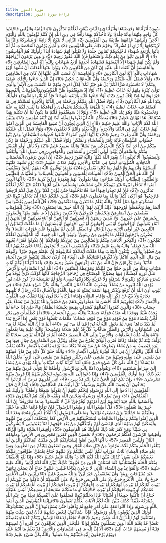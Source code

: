 ```yaml
---
title: سورة النور
description: قراءة سورة النور
---
```


سُورَةٌ أَنْزَلْنَاهَا وَفَرَضْنَاهَا وَأَنْزَلْنَا فِيهَا آيَاتٍ بَيِّنَاتٍ لَعَلَّكُمْ تَذَكَّرُونَ ﴿1﴾ الزَّانِيَةُ وَالزَّانِي فَاجْلِدُوا كُلَّ وَاحِدٍ مِنْهُمَا مِائَةَ جَلْدَةٍ ۖ وَلَا تَأْخُذْكُمْ بِهِمَا رَأْفَةٌ فِي دِينِ اللَّهِ إِنْ كُنْتُمْ تُؤْمِنُونَ بِاللَّهِ وَالْيَوْمِ الْآخِرِ ۖ وَلْيَشْهَدْ عَذَابَهُمَا طَائِفَةٌ مِنَ الْمُؤْمِنِينَ ﴿2﴾ الزَّانِي لَا يَنْكِحُ إِلَّا زَانِيَةً أَوْ مُشْرِكَةً وَالزَّانِيَةُ لَا يَنْكِحُهَا إِلَّا زَانٍ أَوْ مُشْرِكٌ ۚ وَحُرِّمَ ذَٰلِكَ عَلَى الْمُؤْمِنِينَ ﴿3﴾ وَالَّذِينَ يَرْمُونَ الْمُحْصَنَاتِ ثُمَّ لَمْ يَأْتُوا بِأَرْبَعَةِ شُهَدَاءَ فَاجْلِدُوهُمْ ثَمَانِينَ جَلْدَةً وَلَا تَقْبَلُوا لَهُمْ شَهَادَةً أَبَدًا ۚ وَأُولَٰئِكَ هُمُ الْفَاسِقُونَ ﴿4﴾ إِلَّا الَّذِينَ تَابُوا مِنْ بَعْدِ ذَٰلِكَ وَأَصْلَحُوا فَإِنَّ اللَّهَ غَفُورٌ رَحِيمٌ ﴿5﴾ وَالَّذِينَ يَرْمُونَ أَزْوَاجَهُمْ وَلَمْ يَكُنْ لَهُمْ شُهَدَاءُ إِلَّا أَنْفُسُهُمْ فَشَهَادَةُ أَحَدِهِمْ أَرْبَعُ شَهَادَاتٍ بِاللَّهِ ۙ إِنَّهُ لَمِنَ الصَّادِقِينَ ﴿6﴾ وَالْخَامِسَةُ أَنَّ لَعْنَتَ اللَّهِ عَلَيْهِ إِنْ كَانَ مِنَ الْكَاذِبِينَ ﴿7﴾ وَيَدْرَأُ عَنْهَا الْعَذَابَ أَنْ تَشْهَدَ أَرْبَعَ شَهَادَاتٍ بِاللَّهِ ۙ إِنَّهُ لَمِنَ الْكَاذِبِينَ ﴿8﴾ وَالْخَامِسَةَ أَنَّ غَضَبَ اللَّهِ عَلَيْهَا إِنْ كَانَ مِنَ الصَّادِقِينَ ﴿9﴾ وَلَوْلَا فَضْلُ اللَّهِ عَلَيْكُمْ وَرَحْمَتُهُ وَأَنَّ اللَّهَ تَوَّابٌ حَكِيمٌ ﴿10﴾ إِنَّ الَّذِينَ جَاءُوا بِالْإِفْكِ عُصْبَةٌ مِنْكُمْ ۚ لَا تَحْسَبُوهُ شَرًّا لَكُمْ ۖ بَلْ هُوَ خَيْرٌ لَكُمْ ۚ لِكُلِّ امْرِئٍ مِنْهُمْ مَا اكْتَسَبَ مِنَ الْإِثْمِ ۚ وَالَّذِي تَوَلَّىٰ كِبْرَهُ مِنْهُمْ لَهُ عَذَابٌ عَظِيمٌ ﴿11﴾ لَوْلَا إِذْ سَمِعْتُمُوهُ ظَنَّ الْمُؤْمِنُونَ وَالْمُؤْمِنَاتُ بِأَنْفُسِهِمْ خَيْرًا وَقَالُوا هَٰذَا إِفْكٌ مُبِينٌ ﴿12﴾ لَوْلَا جَاءُوا عَلَيْهِ بِأَرْبَعَةِ شُهَدَاءَ ۚ فَإِذْ لَمْ يَأْتُوا بِالشُّهَدَاءِ فَأُولَٰئِكَ عِنْدَ اللَّهِ هُمُ الْكَاذِبُونَ ﴿13﴾ وَلَوْلَا فَضْلُ اللَّهِ عَلَيْكُمْ وَرَحْمَتُهُ فِي الدُّنْيَا وَالْآخِرَةِ لَمَسَّكُمْ فِي مَا أَفَضْتُمْ فِيهِ عَذَابٌ عَظِيمٌ ﴿14﴾ إِذْ تَلَقَّوْنَهُ بِأَلْسِنَتِكُمْ وَتَقُولُونَ بِأَفْوَاهِكُمْ مَا لَيْسَ لَكُمْ بِهِ عِلْمٌ وَتَحْسَبُونَهُ هَيِّنًا وَهُوَ عِنْدَ اللَّهِ عَظِيمٌ ﴿15﴾ وَلَوْلَا إِذْ سَمِعْتُمُوهُ قُلْتُمْ مَا يَكُونُ لَنَا أَنْ نَتَكَلَّمَ بِهَٰذَا سُبْحَانَكَ هَٰذَا بُهْتَانٌ عَظِيمٌ ﴿16﴾ يَعِظُكُمُ اللَّهُ أَنْ تَعُودُوا لِمِثْلِهِ أَبَدًا إِنْ كُنْتُمْ مُؤْمِنِينَ ﴿17﴾ وَيُبَيِّنُ اللَّهُ لَكُمُ الْآيَاتِ ۚ وَاللَّهُ عَلِيمٌ حَكِيمٌ ﴿18﴾ إِنَّ الَّذِينَ يُحِبُّونَ أَنْ تَشِيعَ الْفَاحِشَةُ فِي الَّذِينَ آمَنُوا لَهُمْ عَذَابٌ أَلِيمٌ فِي الدُّنْيَا وَالْآخِرَةِ ۚ وَاللَّهُ يَعْلَمُ وَأَنْتُمْ لَا تَعْلَمُونَ ﴿19﴾ وَلَوْلَا فَضْلُ اللَّهِ عَلَيْكُمْ وَرَحْمَتُهُ وَأَنَّ اللَّهَ رَءُوفٌ رَحِيمٌ ﴿20﴾ يَا أَيُّهَا الَّذِينَ آمَنُوا لَا تَتَّبِعُوا خُطُوَاتِ الشَّيْطَانِ ۚ وَمَنْ يَتَّبِعْ خُطُوَاتِ الشَّيْطَانِ فَإِنَّهُ يَأْمُرُ بِالْفَحْشَاءِ وَالْمُنْكَرِ ۚ وَلَوْلَا فَضْلُ اللَّهِ عَلَيْكُمْ وَرَحْمَتُهُ مَا زَكَىٰ مِنْكُمْ مِنْ أَحَدٍ أَبَدًا وَلَٰكِنَّ اللَّهَ يُزَكِّي مَنْ يَشَاءُ ۗ وَاللَّهُ سَمِيعٌ عَلِيمٌ ﴿21﴾ وَلَا يَأْتَلِ أُولُو الْفَضْلِ مِنْكُمْ وَالسَّعَةِ أَنْ يُؤْتُوا أُولِي الْقُرْبَىٰ وَالْمَسَاكِينَ وَالْمُهَاجِرِينَ فِي سَبِيلِ اللَّهِ ۖ وَلْيَعْفُوا وَلْيَصْفَحُوا ۗ أَلَا تُحِبُّونَ أَنْ يَغْفِرَ اللَّهُ لَكُمْ ۗ وَاللَّهُ غَفُورٌ رَحِيمٌ ﴿22﴾ إِنَّ الَّذِينَ يَرْمُونَ الْمُحْصَنَاتِ الْغَافِلَاتِ الْمُؤْمِنَاتِ لُعِنُوا فِي الدُّنْيَا وَالْآخِرَةِ وَلَهُمْ عَذَابٌ عَظِيمٌ ﴿23﴾ يَوْمَ تَشْهَدُ عَلَيْهِمْ أَلْسِنَتُهُمْ وَأَيْدِيهِمْ وَأَرْجُلُهُمْ بِمَا كَانُوا يَعْمَلُونَ ﴿24﴾ يَوْمَئِذٍ يُوَفِّيهِمُ اللَّهُ دِينَهُمُ الْحَقَّ وَيَعْلَمُونَ أَنَّ اللَّهَ هُوَ الْحَقُّ الْمُبِينُ ﴿25﴾ الْخَبِيثَاتُ لِلْخَبِيثِينَ وَالْخَبِيثُونَ لِلْخَبِيثَاتِ ۖ وَالطَّيِّبَاتُ لِلطَّيِّبِينَ وَالطَّيِّبُونَ لِلطَّيِّبَاتِ ۚ أُولَٰئِكَ مُبَرَّءُونَ مِمَّا يَقُولُونَ ۖ لَهُمْ مَغْفِرَةٌ وَرِزْقٌ كَرِيمٌ ﴿26﴾ يَا أَيُّهَا الَّذِينَ آمَنُوا لَا تَدْخُلُوا بُيُوتًا غَيْرَ بُيُوتِكُمْ حَتَّىٰ تَسْتَأْنِسُوا وَتُسَلِّمُوا عَلَىٰ أَهْلِهَا ۚ ذَٰلِكُمْ خَيْرٌ لَكُمْ لَعَلَّكُمْ تَذَكَّرُونَ ﴿27﴾ فَإِنْ لَمْ تَجِدُوا فِيهَا أَحَدًا فَلَا تَدْخُلُوهَا حَتَّىٰ يُؤْذَنَ لَكُمْ ۖ وَإِنْ قِيلَ لَكُمُ ارْجِعُوا فَارْجِعُوا ۖ هُوَ أَزْكَىٰ لَكُمْ ۚ وَاللَّهُ بِمَا تَعْمَلُونَ عَلِيمٌ ﴿28﴾ لَيْسَ عَلَيْكُمْ جُنَاحٌ أَنْ تَدْخُلُوا بُيُوتًا غَيْرَ مَسْكُونَةٍ فِيهَا مَتَاعٌ لَكُمْ ۚ وَاللَّهُ يَعْلَمُ مَا تُبْدُونَ وَمَا تَكْتُمُونَ ﴿29﴾ قُلْ لِلْمُؤْمِنِينَ يَغُضُّوا مِنْ أَبْصَارِهِمْ وَيَحْفَظُوا فُرُوجَهُمْ ۚ ذَٰلِكَ أَزْكَىٰ لَهُمْ ۗ إِنَّ اللَّهَ خَبِيرٌ بِمَا يَصْنَعُونَ ﴿30﴾ وَقُلْ لِلْمُؤْمِنَاتِ يَغْضُضْنَ مِنْ أَبْصَارِهِنَّ وَيَحْفَظْنَ فُرُوجَهُنَّ وَلَا يُبْدِينَ زِينَتَهُنَّ إِلَّا مَا ظَهَرَ مِنْهَا ۖ وَلْيَضْرِبْنَ بِخُمُرِهِنَّ عَلَىٰ جُيُوبِهِنَّ ۖ وَلَا يُبْدِينَ زِينَتَهُنَّ إِلَّا لِبُعُولَتِهِنَّ أَوْ آبَائِهِنَّ أَوْ آبَاءِ بُعُولَتِهِنَّ أَوْ أَبْنَائِهِنَّ أَوْ أَبْنَاءِ بُعُولَتِهِنَّ أَوْ إِخْوَانِهِنَّ أَوْ بَنِي إِخْوَانِهِنَّ أَوْ بَنِي أَخَوَاتِهِنَّ أَوْ نِسَائِهِنَّ أَوْ مَا مَلَكَتْ أَيْمَانُهُنَّ أَوِ التَّابِعِينَ غَيْرِ أُولِي الْإِرْبَةِ مِنَ الرِّجَالِ أَوِ الطِّفْلِ الَّذِينَ لَمْ يَظْهَرُوا عَلَىٰ عَوْرَاتِ النِّسَاءِ ۖ وَلَا يَضْرِبْنَ بِأَرْجُلِهِنَّ لِيُعْلَمَ مَا يُخْفِينَ مِنْ زِينَتِهِنَّ ۚ وَتُوبُوا إِلَى اللَّهِ جَمِيعًا أَيُّهَ الْمُؤْمِنُونَ لَعَلَّكُمْ تُفْلِحُونَ ﴿31﴾ وَأَنْكِحُوا الْأَيَامَىٰ مِنْكُمْ وَالصَّالِحِينَ مِنْ عِبَادِكُمْ وَإِمَائِكُمْ ۚ إِنْ يَكُونُوا فُقَرَاءَ يُغْنِهِمُ اللَّهُ مِنْ فَضْلِهِ ۗ وَاللَّهُ وَاسِعٌ عَلِيمٌ ﴿32﴾ وَلْيَسْتَعْفِفِ الَّذِينَ لَا يَجِدُونَ نِكَاحًا حَتَّىٰ يُغْنِيَهُمُ اللَّهُ مِنْ فَضْلِهِ ۗ وَالَّذِينَ يَبْتَغُونَ الْكِتَابَ مِمَّا مَلَكَتْ أَيْمَانُكُمْ فَكَاتِبُوهُمْ إِنْ عَلِمْتُمْ فِيهِمْ خَيْرًا ۖ وَآتُوهُمْ مِنْ مَالِ اللَّهِ الَّذِي آتَاكُمْ ۚ وَلَا تُكْرِهُوا فَتَيَاتِكُمْ عَلَى الْبِغَاءِ إِنْ أَرَدْنَ تَحَصُّنًا لِتَبْتَغُوا عَرَضَ الْحَيَاةِ الدُّنْيَا ۚ وَمَنْ يُكْرِهْهُنَّ فَإِنَّ اللَّهَ مِنْ بَعْدِ إِكْرَاهِهِنَّ غَفُورٌ رَحِيمٌ ﴿33﴾ وَلَقَدْ أَنْزَلْنَا إِلَيْكُمْ آيَاتٍ مُبَيِّنَاتٍ وَمَثَلًا مِنَ الَّذِينَ خَلَوْا مِنْ قَبْلِكُمْ وَمَوْعِظَةً لِلْمُتَّقِينَ ﴿34﴾ اللَّهُ نُورُ السَّمَاوَاتِ وَالْأَرْضِ ۚ مَثَلُ نُورِهِ كَمِشْكَاةٍ فِيهَا مِصْبَاحٌ ۖ الْمِصْبَاحُ فِي زُجَاجَةٍ ۖ الزُّجَاجَةُ كَأَنَّهَا كَوْكَبٌ دُرِّيٌّ يُوقَدُ مِنْ شَجَرَةٍ مُبَارَكَةٍ زَيْتُونَةٍ لَا شَرْقِيَّةٍ وَلَا غَرْبِيَّةٍ يَكَادُ زَيْتُهَا يُضِيءُ وَلَوْ لَمْ تَمْسَسْهُ نَارٌ ۚ نُورٌ عَلَىٰ نُورٍ ۗ يَهْدِي اللَّهُ لِنُورِهِ مَنْ يَشَاءُ ۚ وَيَضْرِبُ اللَّهُ الْأَمْثَالَ لِلنَّاسِ ۗ وَاللَّهُ بِكُلِّ شَيْءٍ عَلِيمٌ ﴿35﴾ فِي بُيُوتٍ أَذِنَ اللَّهُ أَنْ تُرْفَعَ وَيُذْكَرَ فِيهَا اسْمُهُ يُسَبِّحُ لَهُ فِيهَا بِالْغُدُوِّ وَالْآصَالِ ﴿36﴾ رِجَالٌ لَا تُلْهِيهِمْ تِجَارَةٌ وَلَا بَيْعٌ عَنْ ذِكْرِ اللَّهِ وَإِقَامِ الصَّلَاةِ وَإِيتَاءِ الزَّكَاةِ ۙ يَخَافُونَ يَوْمًا تَتَقَلَّبُ فِيهِ الْقُلُوبُ وَالْأَبْصَارُ ﴿37﴾ لِيَجْزِيَهُمُ اللَّهُ أَحْسَنَ مَا عَمِلُوا وَيَزِيدَهُمْ مِنْ فَضْلِهِ ۗ وَاللَّهُ يَرْزُقُ مَنْ يَشَاءُ بِغَيْرِ حِسَابٍ ﴿38﴾ وَالَّذِينَ كَفَرُوا أَعْمَالُهُمْ كَسَرَابٍ بِقِيعَةٍ يَحْسَبُهُ الظَّمْآنُ مَاءً حَتَّىٰ إِذَا جَاءَهُ لَمْ يَجِدْهُ شَيْئًا وَوَجَدَ اللَّهَ عِنْدَهُ فَوَفَّاهُ حِسَابَهُ ۗ وَاللَّهُ سَرِيعُ الْحِسَابِ ﴿39﴾ أَوْ كَظُلُمَاتٍ فِي بَحْرٍ لُجِّيٍّ يَغْشَاهُ مَوْجٌ مِنْ فَوْقِهِ مَوْجٌ مِنْ فَوْقِهِ سَحَابٌ ۚ ظُلُمَاتٌ بَعْضُهَا فَوْقَ بَعْضٍ إِذَا أَخْرَجَ يَدَهُ لَمْ يَكَدْ يَرَاهَا ۗ وَمَنْ لَمْ يَجْعَلِ اللَّهُ لَهُ نُورًا فَمَا لَهُ مِنْ نُورٍ ﴿40﴾
 أَلَمْ تَرَ أَنَّ اللَّهَ يُسَبِّحُ لَهُ مَنْ فِي السَّمَاوَاتِ وَالْأَرْضِ وَالطَّيْرُ صَافَّاتٍ ۖ كُلٌّ قَدْ عَلِمَ صَلَاتَهُ وَتَسْبِيحَهُ ۗ وَاللَّهُ عَلِيمٌ بِمَا يَفْعَلُونَ ﴿41﴾ وَلِلَّهِ مُلْكُ السَّمَاوَاتِ وَالْأَرْضِ ۖ وَإِلَى اللَّهِ الْمَصِيرُ ﴿42﴾ أَلَمْ تَرَ أَنَّ اللَّهَ يُزْجِي سَحَابًا ثُمَّ يُؤَلِّفُ بَيْنَهُ ثُمَّ يَجْعَلُهُ رُكَامًا فَتَرَى الْوَدْقَ يَخْرُجُ مِنْ خِلَالِهِ وَيُنَزِّلُ مِنَ السَّمَاءِ مِنْ جِبَالٍ فِيهَا مِنْ بَرَدٍ فَيُصِيبُ بِهِ مَنْ يَشَاءُ وَيَصْرِفُهُ عَنْ مَنْ يَشَاءُ ۖ يَكَادُ سَنَا بَرْقِهِ يَذْهَبُ بِالْأَبْصَارِ ﴿43﴾ يُقَلِّبُ اللَّهُ اللَّيْلَ وَالنَّهَارَ ۚ إِنَّ فِي ذَٰلِكَ لَعِبْرَةً لِأُولِي الْأَبْصَارِ ﴿44﴾ وَاللَّهُ خَلَقَ كُلَّ دَابَّةٍ مِنْ مَاءٍ ۖ فَمِنْهُمْ مَنْ يَمْشِي عَلَىٰ بَطْنِهِ وَمِنْهُمْ مَنْ يَمْشِي عَلَىٰ رِجْلَيْنِ وَمِنْهُمْ مَنْ يَمْشِي عَلَىٰ أَرْبَعٍ ۚ يَخْلُقُ اللَّهُ مَا يَشَاءُ ۚ إِنَّ اللَّهَ عَلَىٰ كُلِّ شَيْءٍ قَدِيرٌ ﴿45﴾ لَقَدْ أَنْزَلْنَا آيَاتٍ مُبَيِّنَاتٍ ۚ وَاللَّهُ يَهْدِي مَنْ يَشَاءُ إِلَىٰ صِرَاطٍ مُسْتَقِيمٍ ﴿46﴾ وَيَقُولُونَ آمَنَّا بِاللَّهِ وَبِالرَّسُولِ وَأَطَعْنَا ثُمَّ يَتَوَلَّىٰ فَرِيقٌ مِنْهُمْ مِنْ بَعْدِ ذَٰلِكَ ۚ وَمَا أُولَٰئِكَ بِالْمُؤْمِنِينَ ﴿47﴾ وَإِذَا دُعُوا إِلَى اللَّهِ وَرَسُولِهِ لِيَحْكُمَ بَيْنَهُمْ إِذَا فَرِيقٌ مِنْهُمْ مُعْرِضُونَ ﴿48﴾ وَإِنْ يَكُنْ لَهُمُ الْحَقُّ يَأْتُوا إِلَيْهِ مُذْعِنِينَ ﴿49﴾ أَفِي قُلُوبِهِمْ مَرَضٌ أَمِ ارْتَابُوا أَمْ يَخَافُونَ أَنْ يَحِيفَ اللَّهُ عَلَيْهِمْ وَرَسُولُهُ ۚ بَلْ أُولَٰئِكَ هُمُ الظَّالِمُونَ ﴿50﴾ إِنَّمَا كَانَ قَوْلَ الْمُؤْمِنِينَ إِذَا دُعُوا إِلَى اللَّهِ وَرَسُولِهِ لِيَحْكُمَ بَيْنَهُمْ أَنْ يَقُولُوا سَمِعْنَا وَأَطَعْنَا ۚ وَأُولَٰئِكَ هُمُ الْمُفْلِحُونَ ﴿51﴾ وَمَنْ يُطِعِ اللَّهَ وَرَسُولَهُ وَيَخْشَ اللَّهَ وَيَتَّقْهِ فَأُولَٰئِكَ هُمُ الْفَائِزُونَ ﴿52﴾ وَأَقْسَمُوا بِاللَّهِ جَهْدَ أَيْمَانِهِمْ لَئِنْ أَمَرْتَهُمْ لَيَخْرُجُنَّ ۖ قُلْ لَا تُقْسِمُوا ۖ طَاعَةٌ مَعْرُوفَةٌ ۚ إِنَّ اللَّهَ خَبِيرٌ بِمَا تَعْمَلُونَ ﴿53﴾ قُلْ أَطِيعُوا اللَّهَ وَأَطِيعُوا الرَّسُولَ ۖ فَإِنْ تَوَلَّوْا فَإِنَّمَا عَلَيْهِ مَا حُمِّلَ وَعَلَيْكُمْ مَا حُمِّلْتُمْ ۖ وَإِنْ تُطِيعُوهُ تَهْتَدُوا ۚ وَمَا عَلَى الرَّسُولِ إِلَّا الْبَلَاغُ الْمُبِينُ ﴿54﴾ وَعَدَ اللَّهُ الَّذِينَ آمَنُوا مِنْكُمْ وَعَمِلُوا الصَّالِحَاتِ لَيَسْتَخْلِفَنَّهُمْ فِي الْأَرْضِ كَمَا اسْتَخْلَفَ الَّذِينَ مِنْ قَبْلِهِمْ وَلَيُمَكِّنَنَّ لَهُمْ دِينَهُمُ الَّذِي ارْتَضَىٰ لَهُمْ وَلَيُبَدِّلَنَّهُمْ مِنْ بَعْدِ خَوْفِهِمْ أَمْنًا ۚ يَعْبُدُونَنِي لَا يُشْرِكُونَ بِي شَيْئًا ۚ وَمَنْ كَفَرَ بَعْدَ ذَٰلِكَ فَأُولَٰئِكَ هُمُ الْفَاسِقُونَ ﴿55﴾ وَأَقِيمُوا الصَّلَاةَ وَآتُوا الزَّكَاةَ وَأَطِيعُوا الرَّسُولَ لَعَلَّكُمْ تُرْحَمُونَ ﴿56﴾ لَا تَحْسَبَنَّ الَّذِينَ كَفَرُوا مُعْجِزِينَ فِي الْأَرْضِ ۚ وَمَأْوَاهُمُ النَّارُ ۖ وَلَبِئْسَ الْمَصِيرُ ﴿57﴾ يَا أَيُّهَا الَّذِينَ آمَنُوا لِيَسْتَأْذِنْكُمُ الَّذِينَ مَلَكَتْ أَيْمَانُكُمْ وَالَّذِينَ لَمْ يَبْلُغُوا الْحُلُمَ مِنْكُمْ ثَلَاثَ مَرَّاتٍ ۚ مِنْ قَبْلِ صَلَاةِ الْفَجْرِ وَحِينَ تَضَعُونَ ثِيَابَكُمْ مِنَ الظَّهِيرَةِ وَمِنْ بَعْدِ صَلَاةِ الْعِشَاءِ ۚ ثَلَاثُ عَوْرَاتٍ لَكُمْ ۚ لَيْسَ عَلَيْكُمْ وَلَا عَلَيْهِمْ جُنَاحٌ بَعْدَهُنَّ ۚ طَوَّافُونَ عَلَيْكُمْ بَعْضُكُمْ عَلَىٰ بَعْضٍ ۚ كَذَٰلِكَ يُبَيِّنُ اللَّهُ لَكُمُ الْآيَاتِ ۗ وَاللَّهُ عَلِيمٌ حَكِيمٌ ﴿58﴾ وَإِذَا بَلَغَ الْأَطْفَالُ مِنْكُمُ الْحُلُمَ فَلْيَسْتَأْذِنُوا كَمَا اسْتَأْذَنَ الَّذِينَ مِنْ قَبْلِهِمْ ۚ كَذَٰلِكَ يُبَيِّنُ اللَّهُ لَكُمْ آيَاتِهِ ۗ وَاللَّهُ عَلِيمٌ حَكِيمٌ ﴿59﴾ وَالْقَوَاعِدُ مِنَ النِّسَاءِ اللَّاتِي لَا يَرْجُونَ نِكَاحًا فَلَيْسَ عَلَيْهِنَّ جُنَاحٌ أَنْ يَضَعْنَ ثِيَابَهُنَّ غَيْرَ مُتَبَرِّجَاتٍ بِزِينَةٍ ۖ وَأَنْ يَسْتَعْفِفْنَ خَيْرٌ لَهُنَّ ۗ وَاللَّهُ سَمِيعٌ عَلِيمٌ ﴿60﴾ لَيْسَ عَلَى الْأَعْمَىٰ حَرَجٌ وَلَا عَلَى الْأَعْرَجِ حَرَجٌ وَلَا عَلَى الْمَرِيضِ حَرَجٌ وَلَا عَلَىٰ أَنْفُسِكُمْ أَنْ تَأْكُلُوا مِنْ بُيُوتِكُمْ أَوْ بُيُوتِ آبَائِكُمْ أَوْ بُيُوتِ أُمَّهَاتِكُمْ أَوْ بُيُوتِ إِخْوَانِكُمْ أَوْ بُيُوتِ أَخَوَاتِكُمْ أَوْ بُيُوتِ أَعْمَامِكُمْ أَوْ بُيُوتِ عَمَّاتِكُمْ أَوْ بُيُوتِ أَخْوَالِكُمْ أَوْ بُيُوتِ خَالَاتِكُمْ أَوْ مَا مَلَكْتُمْ مَفَاتِحَهُ أَوْ صَدِيقِكُمْ ۚ لَيْسَ عَلَيْكُمْ جُنَاحٌ أَنْ تَأْكُلُوا جَمِيعًا أَوْ أَشْتَاتًا ۚ فَإِذَا دَخَلْتُمْ بُيُوتًا فَسَلِّمُوا عَلَىٰ أَنْفُسِكُمْ تَحِيَّةً مِنْ عِنْدِ اللَّهِ مُبَارَكَةً طَيِّبَةً ۚ كَذَٰلِكَ يُبَيِّنُ اللَّهُ لَكُمُ الْآيَاتِ لَعَلَّكُمْ تَعْقِلُونَ ﴿61﴾ إِنَّمَا الْمُؤْمِنُونَ الَّذِينَ آمَنُوا بِاللَّهِ وَرَسُولِهِ وَإِذَا كَانُوا مَعَهُ عَلَىٰ أَمْرٍ جَامِعٍ لَمْ يَذْهَبُوا حَتَّىٰ يَسْتَأْذِنُوهُ ۚ إِنَّ الَّذِينَ يَسْتَأْذِنُونَكَ أُولَٰئِكَ الَّذِينَ يُؤْمِنُونَ بِاللَّهِ وَرَسُولِهِ ۚ فَإِذَا اسْتَأْذَنُوكَ لِبَعْضِ شَأْنِهِمْ فَأْذَنْ لِمَنْ شِئْتَ مِنْهُمْ وَاسْتَغْفِرْ لَهُمُ اللَّهَ ۚ إِنَّ اللَّهَ غَفُورٌ رَحِيمٌ ﴿62﴾ لَا تَجْعَلُوا دُعَاءَ الرَّسُولِ بَيْنَكُمْ كَدُعَاءِ بَعْضِكُمْ بَعْضًا ۚ قَدْ يَعْلَمُ اللَّهُ الَّذِينَ يَتَسَلَّلُونَ مِنْكُمْ لِوَاذًا ۚ فَلْيَحْذَرِ الَّذِينَ يُخَالِفُونَ عَنْ أَمْرِهِ أَنْ تُصِيبَهُمْ فِتْنَةٌ أَوْ يُصِيبَهُمْ عَذَابٌ أَلِيمٌ ﴿63﴾ أَلَا إِنَّ لِلَّهِ مَا فِي السَّمَاوَاتِ وَالْأَرْضِ ۖ قَدْ يَعْلَمُ مَا أَنْتُمْ عَلَيْهِ وَيَوْمَ يُرْجَعُونَ إِلَيْهِ فَيُنَبِّئُهُمْ بِمَا عَمِلُوا ۗ وَاللَّهُ بِكُلِّ شَيْءٍ عَلِيمٌ ﴿64﴾
